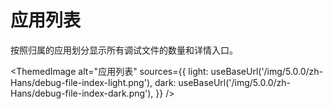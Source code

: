 # 应用列表

按照归属的应用划分显示所有调试文件的数量和详情入口。


<ThemedImage
  alt="应用列表"
  sources={{
    light: useBaseUrl('/img/5.0.0/zh-Hans/debug-file-index-light.png'),
    dark: useBaseUrl('/img/5.0.0/zh-Hans/debug-file-index-dark.png'),
  }}
/>
